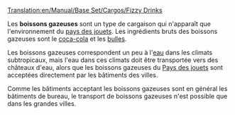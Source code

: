 [[Translation:en/Manual/Base Set/Cargos/Fizzy Drinks]]

{{fr/Manual/Base Set/Cargos/Cargaison|nom=Boisson gazeuse
|image=en/Manual/Base Set/Cargos/FizzyDrinks.png
|produit=[[fr/Manual/Base Set/Industries/Usine de boisson gazeuse|Usine de boissons gazeuses]]
|accepté=[[fr/Manual/Ville|Ville]]
}}

Les '''boissons gazeuses''' sont un type de cargaison qui n'apparaît que l'environnement du [[fr/Manual/Climat#pays-des-jouets|pays des jouets]]. Les ingrédients bruts des boissons gazeuses sont le [[fr/Manual/Base Set/Cargos/Coca-Cola|coca-cola]] et les [[fr/Bulle|bulles]].

Les boissons gazeuses correspondent un peu à l'[[fr/Manual/Base Set/Cargos/Eau|eau]] dans les climats subtropicaux, mais l'eau dans ces climats doit être transportée vers des châteaux d'eau, alors que les boissons gazeuses du [[fr/Manual/Climat#pays-des-jouets|Pays des jouets]] sont acceptées directement par les bâtiments des villes.

Comme les bâtiments acceptant les boissons gazeuses sont en général les bâtiments de bureau, le transport de boissons gazeuses n'est possible que dans les grandes villes.